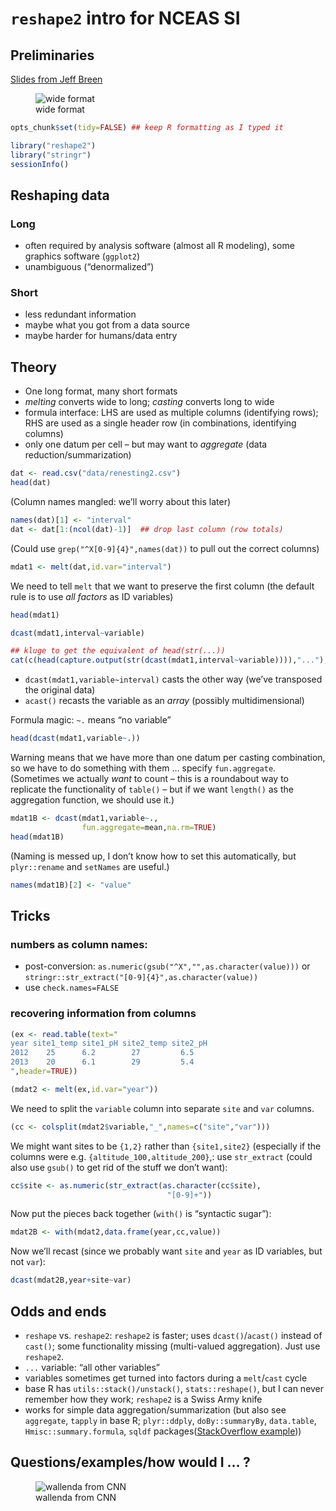 `reshape2` intro for NCEAS SI
========================================================

## Preliminaries

[Slides from Jeff Breen](http://www.slideshare.net/jeffreybreen/reshaping-data-in-r)

![wide format](pix/wideformat.jpg)

```r
opts_chunk$set(tidy=FALSE) ## keep R formatting as I typed it
```

```r
library("reshape2")
library("stringr")
sessionInfo()
```

## Reshaping data

### Long
* often required by analysis software (almost all R modeling), some graphics software (`ggplot2`)
* unambiguous ("denormalized")

### Short
* less redundant information
* maybe what you got from a data source
* maybe harder for humans/data entry

## Theory

* One long format, many short formats
* *melting* converts wide to long; *casting* converts long to wide
* formula interface: LHS are used as multiple columns (identifying rows); RHS are used as a single header row (in combinations, identifying columns)
* only one datum per cell -- but may want to *aggregate* (data reduction/summarization)

```r
dat <- read.csv("data/renesting2.csv")
head(dat)
```

(Column names mangled: we'll worry about this later)
```r
names(dat)[1] <- "interval"
dat <- dat[1:(ncol(dat)-1)]  ## drop last column (row totals)
```
(Could use `grep("^X[0-9]{4}",names(dat))` to pull out the correct columns)

```r
mdat1 <- melt(dat,id.var="interval")
```
We need to tell `melt` that we want to preserve the first column (the default rule is to use *all factors* as ID variables)

```r
head(mdat1)
```

```r
dcast(mdat1,interval~variable)
```

```r
## kluge to get the equivalent of head(str(...))
cat(c(head(capture.output(str(dcast(mdat1,interval~variable)))),"..."),sep="\n")
```

* `dcast(mdat1,variable~interval)` casts the other way (we've transposed the original data)
* `acast()` recasts the variable as an *array* (possibly multidimensional)

Formula magic: `~.` means "no variable"
```r
head(dcast(mdat1,variable~.))
```
Warning means that we have more than one datum per casting combination, so we have to do something with them ... specify `fun.aggregate`. (Sometimes we actually *want* to count -- this is a roundabout way to replicate the functionality of `table()` -- but if we want `length()` as the aggregation function, we should use it.)

```r
mdat1B <- dcast(mdat1,variable~.,
                fun.aggregate=mean,na.rm=TRUE)
head(mdat1B)
```

(Naming is messed up, I don't know how to set this automatically, but `plyr::rename` and `setNames` are useful.)

```r
names(mdat1B)[2] <- "value"
```

## Tricks

### numbers as column names: 
 * post-conversion: `as.numeric(gsub("^X","",as.character(value)))` or `stringr::str_extract("[0-9]{4}",as.character(value))`
 * use `check.names=FALSE`

### recovering information from columns
```r
(ex <- read.table(text="
year site1_temp site1_pH site2_temp site2_pH
2012    25      6.2        27         6.5
2013    20      6.1        29         5.4
",header=TRUE))
```
```r
(mdat2 <- melt(ex,id.var="year"))
```
We need to split the `variable` column into separate `site` and `var` columns.

```r
(cc <- colsplit(mdat2$variable,"_",names=c("site","var")))
```

We might want sites to be `{1,2}` rather than `{site1,site2}` (especially if the columns were e.g. `{altitude_100,altitude_200}`,: use `str_extract` (could also use `gsub()` to get rid of the stuff we don't want):

```r
cc$site <- as.numeric(str_extract(as.character(cc$site),
                                   "[0-9]+"))
```

Now put the pieces back together (`with()` is "syntactic sugar"):
```r
mdat2B <- with(mdat2,data.frame(year,cc,value))
```

Now we'll recast (since we probably want `site` and `year` as ID variables, but not `var`):
```r
dcast(mdat2B,year+site~var)
```

## Odds and ends

* `reshape` vs. `reshape2`: `reshape2` is faster; uses `dcast()`/`acast()` instead of `cast()`; some functionality missing (multi-valued aggregation).  Just use `reshape2`.
* `...` variable: "all other variables"
* variables sometimes get turned into factors during a `melt`/`cast` cycle
* base R has `utils::stack()/unstack()`, `stats::reshape()`, but I can never remember how they work; `reshape2` is a Swiss Army knife
* works for simple data aggregation/summarization (but also see `aggregate`, `tapply` in base R; `plyr::ddply`, `doBy::summaryBy`, `data.table`, `Hmisc::summary.formula`, `sqldf` packages([StackOverflow example](http://stackoverflow.com/questions/7449198/quick-elegant-way-to-construct-mean-variance-summary-table)))

## Questions/examples/how would I ... ?

![wallenda from CNN](pix/130624064440-nick-wallenda-grand-canyon-horizontal-gallery.jpg)
